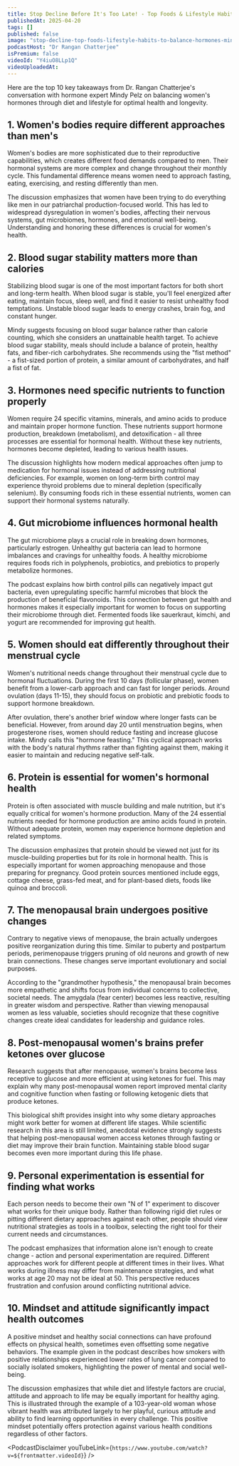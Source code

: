 ```yaml
---
title: Stop Decline Before It's Too Late! - Top Foods & Lifestyle Habits To Balance Hormones | Mindy Pelz
publishedAt: 2025-04-20
tags: []
published: false
image: "stop-decline-top-foods-lifestyle-habits-to-balance-hormones-mindy-pelz.jpg"
podcastHost: "Dr Rangan Chatterjee"
isPremium: false
videoId: "Y4iuO8LLp1Q"
videoUploadedAt:
---
```



<PodcastSummaryPageLayout frontmatter={frontmatter}>
Here are the top 10 key takeaways from Dr. Rangan Chatterjee's conversation with hormone expert Mindy Pelz on balancing women's hormones through diet and lifestyle for optimal health and longevity.

## 1. Women's bodies require different approaches than men's

Women's bodies are more sophisticated due to their reproductive capabilities, which creates different food demands compared to men. Their hormonal systems are more complex and change throughout their monthly cycle. This fundamental difference means women need to approach fasting, eating, exercising, and resting differently than men.

The discussion emphasizes that women have been trying to do everything like men in our patriarchal production-focused world. This has led to widespread dysregulation in women's bodies, affecting their nervous systems, gut microbiomes, hormones, and emotional well-being. Understanding and honoring these differences is crucial for women's health.

## 2. Blood sugar stability matters more than calories

Stabilizing blood sugar is one of the most important factors for both short and long-term health. When blood sugar is stable, you'll feel energized after eating, maintain focus, sleep well, and find it easier to resist unhealthy food temptations. Unstable blood sugar leads to energy crashes, brain fog, and constant hunger.

Mindy suggests focusing on blood sugar balance rather than calorie counting, which she considers an unattainable health target. To achieve blood sugar stability, meals should include a balance of protein, healthy fats, and fiber-rich carbohydrates. She recommends using the "fist method" - a fist-sized portion of protein, a similar amount of carbohydrates, and half a fist of fat.

## 3. Hormones need specific nutrients to function properly

Women require 24 specific vitamins, minerals, and amino acids to produce and maintain proper hormone function. These nutrients support hormone production, breakdown (metabolism), and detoxification - all three processes are essential for hormonal health. Without these key nutrients, hormones become depleted, leading to various health issues.

The discussion highlights how modern medical approaches often jump to medication for hormonal issues instead of addressing nutritional deficiencies. For example, women on long-term birth control may experience thyroid problems due to mineral depletion (specifically selenium). By consuming foods rich in these essential nutrients, women can support their hormonal systems naturally.

## 4. Gut microbiome influences hormonal health

The gut microbiome plays a crucial role in breaking down hormones, particularly estrogen. Unhealthy gut bacteria can lead to hormone imbalances and cravings for unhealthy foods. A healthy microbiome requires foods rich in polyphenols, probiotics, and prebiotics to properly metabolize hormones.

The podcast explains how birth control pills can negatively impact gut bacteria, even upregulating specific harmful microbes that block the production of beneficial flavonoids. This connection between gut health and hormones makes it especially important for women to focus on supporting their microbiome through diet. Fermented foods like sauerkraut, kimchi, and yogurt are recommended for improving gut health.

## 5. Women should eat differently throughout their menstrual cycle

Women's nutritional needs change throughout their menstrual cycle due to hormonal fluctuations. During the first 10 days (follicular phase), women benefit from a lower-carb approach and can fast for longer periods. Around ovulation (days 11-15), they should focus on probiotic and prebiotic foods to support hormone breakdown.

After ovulation, there's another brief window where longer fasts can be beneficial. However, from around day 20 until menstruation begins, when progesterone rises, women should reduce fasting and increase glucose intake. Mindy calls this "hormone feasting." This cyclical approach works with the body's natural rhythms rather than fighting against them, making it easier to maintain and reducing negative self-talk.

## 6. Protein is essential for women's hormonal health

Protein is often associated with muscle building and male nutrition, but it's equally critical for women's hormone production. Many of the 24 essential nutrients needed for hormone production are amino acids found in protein. Without adequate protein, women may experience hormone depletion and related symptoms.

The discussion emphasizes that protein should be viewed not just for its muscle-building properties but for its role in hormonal health. This is especially important for women approaching menopause and those preparing for pregnancy. Good protein sources mentioned include eggs, cottage cheese, grass-fed meat, and for plant-based diets, foods like quinoa and broccoli.

## 7. The menopausal brain undergoes positive changes

Contrary to negative views of menopause, the brain actually undergoes positive reorganization during this time. Similar to puberty and postpartum periods, perimenopause triggers pruning of old neurons and growth of new brain connections. These changes serve important evolutionary and social purposes.

According to the "grandmother hypothesis," the menopausal brain becomes more empathetic and shifts focus from individual concerns to collective, societal needs. The amygdala (fear center) becomes less reactive, resulting in greater wisdom and perspective. Rather than viewing menopausal women as less valuable, societies should recognize that these cognitive changes create ideal candidates for leadership and guidance roles.

## 8. Post-menopausal women's brains prefer ketones over glucose

Research suggests that after menopause, women's brains become less receptive to glucose and more efficient at using ketones for fuel. This may explain why many post-menopausal women report improved mental clarity and cognitive function when fasting or following ketogenic diets that produce ketones.

This biological shift provides insight into why some dietary approaches might work better for women at different life stages. While scientific research in this area is still limited, anecdotal evidence strongly suggests that helping post-menopausal women access ketones through fasting or diet may improve their brain function. Maintaining stable blood sugar becomes even more important during this life phase.

## 9. Personal experimentation is essential for finding what works

Each person needs to become their own "N of 1" experiment to discover what works for their unique body. Rather than following rigid diet rules or pitting different dietary approaches against each other, people should view nutritional strategies as tools in a toolbox, selecting the right tool for their current needs and circumstances.

The podcast emphasizes that information alone isn't enough to create change - action and personal experimentation are required. Different approaches work for different people at different times in their lives. What works during illness may differ from maintenance strategies, and what works at age 20 may not be ideal at 50. This perspective reduces frustration and confusion around conflicting nutritional advice.

## 10. Mindset and attitude significantly impact health outcomes

A positive mindset and healthy social connections can have profound effects on physical health, sometimes even offsetting some negative behaviors. The example given in the podcast describes how smokers with positive relationships experienced lower rates of lung cancer compared to socially isolated smokers, highlighting the power of mental and social well-being.

The discussion emphasizes that while diet and lifestyle factors are crucial, attitude and approach to life may be equally important for healthy aging. This is illustrated through the example of a 103-year-old woman whose vibrant health was attributed largely to her playful, curious attitude and ability to find learning opportunities in every challenge. This positive mindset potentially offers protection against various health conditions regardless of other factors.

<PodcastDisclaimer
  youTubeLink={`https://www.youtube.com/watch?v=${frontmatter.videoId}`}
/>

</PodcastSummaryPageLayout>
